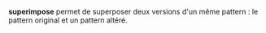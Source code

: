 '''superimpose''' permet de superposer deux versions d'un même pattern : le pattern original et un pattern altéré.